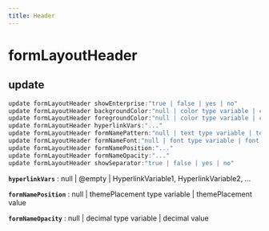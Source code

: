 ```yaml
---
title: Header
---
```


# formLayoutHeader

## update

```js filename="Terminal" copy
update formLayoutHeader showEnterprise:"true | false | yes | no"
update formLayoutHeader backgroundColor:"null | color type variable | color value"
update formLayoutHeader foregroundColor:"null | color type variable | color value"
update formLayoutHeader hyperlinkVars:"..."
update formLayoutHeader formNamePattern:"null | text type variable | text value"
update formLayoutHeader formNameFont:"null | font type variable | font value"
update formLayoutHeader formNamePosition:"..."
update formLayoutHeader formNameOpacity:"..."
update formLayoutHeader showSeparator:"true | false | yes | no"
```

**`hyperlinkVars`**
 : null | @empty | HyperlinkVariable1, HyperlinkVariable2, ...

**`formNamePosition`**
 : null | themePlacement type variable | themePlacement value

**`formNameOpacity`**
 : null | decimal type variable | decimal value


